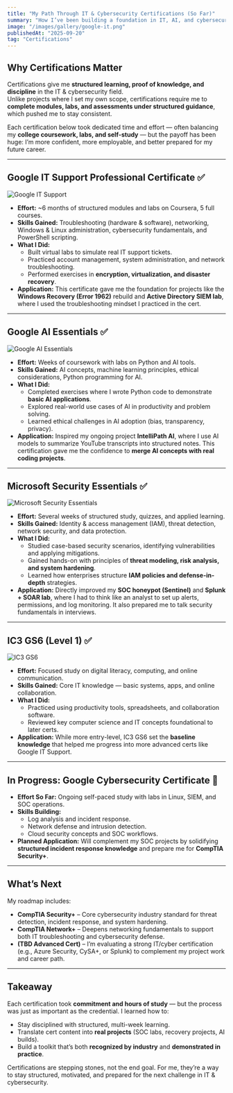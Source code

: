 ```yaml
---
title: "My Path Through IT & Cybersecurity Certifications (So Far)"
summary: "How I’ve been building a foundation in IT, AI, and cybersecurity through industry-recognized certifications and hands-on effort."
image: "/images/gallery/google-it.png"
publishedAt: "2025-09-20"
tag: "Certifications"
---
```


## Why Certifications Matter

Certifications give me **structured learning, proof of knowledge, and discipline** in the IT & cybersecurity field.  
Unlike projects where I set my own scope, certifications require me to **complete modules, labs, and assessments under structured guidance**, which pushed me to stay consistent.  

Each certification below took dedicated time and effort — often balancing my **college coursework, labs, and self-study** — but the payoff has been huge: I’m more confident, more employable, and better prepared for my future career.  

---

## Google IT Support Professional Certificate ✅

![Google IT Support](/images/gallery/google-it.png)

- **Effort:** ~6 months of structured modules and labs on Coursera, 5 full courses.  
- **Skills Gained:** Troubleshooting (hardware & software), networking, Windows & Linux administration, cybersecurity fundamentals, and PowerShell scripting.  
- **What I Did:**  
  - Built virtual labs to simulate real IT support tickets.  
  - Practiced account management, system administration, and network troubleshooting.  
  - Performed exercises in **encryption, virtualization, and disaster recovery**.  
- **Application:** This certificate gave me the foundation for projects like the **Windows Recovery (Error 1962)** rebuild and **Active Directory SIEM lab**, where I used the troubleshooting mindset I practiced in the cert.  

---

## Google AI Essentials ✅

![Google AI Essentials](/images/gallery/google-ai.png)

- **Effort:** Weeks of coursework with labs on Python and AI tools.  
- **Skills Gained:** AI concepts, machine learning principles, ethical considerations, Python programming for AI.  
- **What I Did:**  
  - Completed exercises where I wrote Python code to demonstrate **basic AI applications**.  
  - Explored real-world use cases of AI in productivity and problem solving.  
  - Learned ethical challenges in AI adoption (bias, transparency, privacy).  
- **Application:** Inspired my ongoing project **IntelliPath AI**, where I use AI models to summarize YouTube transcripts into structured notes. This certification gave me the confidence to **merge AI concepts with real coding projects**.  

---

## Microsoft Security Essentials ✅

![Microsoft Security Essentials](/images/gallery/microsoft-security.png)

- **Effort:** Several weeks of structured study, quizzes, and applied learning.  
- **Skills Gained:** Identity & access management (IAM), threat detection, network security, and data protection.  
- **What I Did:**  
  - Studied case-based security scenarios, identifying vulnerabilities and applying mitigations.  
  - Gained hands-on with principles of **threat modeling, risk analysis, and system hardening**.  
  - Learned how enterprises structure **IAM policies and defense-in-depth** strategies.  
- **Application:** Directly improved my **SOC honeypot (Sentinel)** and **Splunk + SOAR lab**, where I had to think like an analyst to set up alerts, permissions, and log monitoring. It also prepared me to talk security fundamentals in interviews.  

---

## IC3 GS6 (Level 1) ✅

![IC3 GS6](/images/gallery/ic3-gs6.jpg)

- **Effort:** Focused study on digital literacy, computing, and online communication.  
- **Skills Gained:** Core IT knowledge — basic systems, apps, and online collaboration.  
- **What I Did:**  
  - Practiced using productivity tools, spreadsheets, and collaboration software.  
  - Reviewed key computer science and IT concepts foundational to later certs.  
- **Application:** While more entry-level, IC3 GS6 set the **baseline knowledge** that helped me progress into more advanced certs like Google IT Support.  

---

## In Progress: Google Cybersecurity Certificate 🚧

- **Effort So Far:** Ongoing self-paced study with labs in Linux, SIEM, and SOC operations.  
- **Skills Building:**  
  - Log analysis and incident response.  
  - Network defense and intrusion detection.  
  - Cloud security concepts and SOC workflows.  
- **Planned Application:** Will complement my SOC projects by solidifying **structured incident response knowledge** and prepare me for **CompTIA Security+**.  

---

## What’s Next

My roadmap includes:  
- **CompTIA Security+** – Core cybersecurity industry standard for threat detection, incident response, and system hardening.  
- **CompTIA Network+** – Deepens networking fundamentals to support both IT troubleshooting and cybersecurity defense.  
- **(TBD Advanced Cert)** – I’m evaluating a strong IT/cyber certification (e.g., Azure Security, CySA+, or Splunk) to complement my project work and career path.  

---

## Takeaway

Each certification took **commitment and hours of study** — but the process was just as important as the credential. I learned how to:  
- Stay disciplined with structured, multi-week learning.  
- Translate cert content into **real projects** (SOC labs, recovery projects, AI builds).  
- Build a toolkit that’s both **recognized by industry** and **demonstrated in practice**.  

Certifications are stepping stones, not the end goal. For me, they’re a way to stay structured, motivated, and prepared for the next challenge in IT & cybersecurity.  